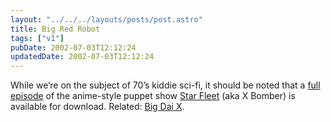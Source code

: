 ```yaml
---
layout: "../../../layouts/posts/post.astro"
title: Big Red Robot
tags: ["v1"]
pubDate: 2002-07-03T12:12:24
updatedDate: 2002-07-03T12:12:24
---
```


While we&#8217;re on the subject of 70&#8217;s kiddie sci-fi, it should be noted that a [full episode][1] of the anime-style puppet show [Star Fleet][2] (aka X Bomber) is available for download. Related: [Big Dai X][3].

[1]: http://www.sfxb.co.uk/ivs/stftvideos.html "Star Fleet: Episode 4 (Windows Media)"
[2]: http://www.sfxb.co.uk/ "Star Fleet X Bomber homepage"
[3]: http://www.bigdaix.com/ "Big Dai X"
